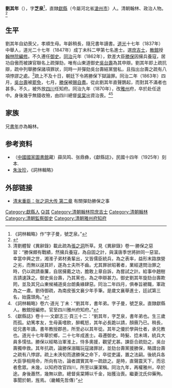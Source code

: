 {{明清人物信息框
| 姓名 = 劉其年
| 原名 =
| 圖片名稱=
| 圖片大小 =
| 圖片說明 =
| 最高職務 = 四川雅州府知府
| 國家 = 大清
| 爵位 =
| 籍貫 = [[直隸省|直隸省]][[獻縣|獻縣]]
| 族裔 = 漢族
| 旗籍 = 
| 字號 = 字芝泉
| 諡號 = 
| 出生日期 = [[嘉慶|嘉慶]]二十二年（1818年）
| 出生地點 = [[直隸省|直隸省]][[獻縣|獻縣]]
| 逝世日期 = [[同治|同治]]九年（1870年）
| 逝世地點 = 地點不詳
| 墓葬 = 
| 配偶 =
| 親屬 = （兄）[[劉書年|劉書年]]
| 出身 = 
*道光二十七年丁未科進士出身
| 經歷 = 
| 著作 =
}}
'''劉其年'''（{{bd|1818年||1870年|catIdx=L劉}}），字'''芝泉'''<ref>《詞林輯略》作“字子曼，號芝泉。”</ref>，直隸[[獻縣|獻縣]]（今屬河北省[[滄州市|滄州市]]）人。清朝翰林、政治人物。<ref>{{cite journal | language =  | author = 張劍 | title = 刘书年和他的读书诗 | url =  | journal = 古典文学知识 | volume = 2009年第4期 | issue =  | pages =  | year =  | id =  }}</ref>

==生平==
劉其年自幼喪父，孝順生母。年齡稍長，隨兄書年讀書。[[道光|道光]]十七年（1837年）中舉人，道光二十七年（1847年）成丁未科二甲第七名進士。選[[庶吉士|庶吉士]]，[[散館|散館]]授[[翰林院|翰林院]][[編修|編修]]。不久遷任[[御史|御史]]。[[同治|同治]]元年（1862年），欽差大臣[[勝保|勝保]]因擁兵養寇，居功自傲而被諫官聯名上疏彈劾，唯有山東道御史[[吳台壽|吳台壽]]為其申辯。劉其年即上疏抗辯，疏中列舉勝保諸項罪狀，同時一并彈劾吳台壽結黨營私，且指出台壽之疏有八項悖謬之處。<ref>清劉體智《異辭錄》載此疏為[[張之洞|張之洞]]所草。見《異辭錄》卷一·勝保之惡習：“勝保頗有戰績，然擁兵養寇，為自固之計，與漢唐季世將帥同一惡習。幸當中興之世，湘淮子弟材勇輩出，又皆儒臣統兵，為之表率，益形末路旗營之劣，而無以逞其奸，遂為士夫所不齒。尤其罪狀昭著者，業經逮問治罪之時，仍以疏請垂簾，自居擁戴之功，膽敢上章自訴，為嘗試之計。給事中趙樹吉請速誅之。御史吳台壽，乃其黨也，為之申辯甚力。御史劉其年旋劾台壽欺罔，並及其兄山東候補道吳台朗夤緣肆惡。同治二年四月，俱奉旨褫職，軍政為之一肅。劉侍御疏，為南皮張文襄少年手筆。是歲文襄舉進士，廷試第三名，始露頭角。”</ref>疏上不及十日，朝廷下令將勝保下獄論罪。同治二年（1863年）四月，[[吳台壽|吳台壽]]被[[罷免|罷免]]，七月，[[勝保|勝保]]被[[賜自盡|賜自盡]]。從此劉其年直聲鵲起，而對其不滿者也甚多。不久，被外放[[四川|四川]]任知府。同治九年（1870年），改[[雅州|雅州]]府，卒於赴任途中。身後幾乎無錢收殮，由四川總督[[吳棠|吳棠]]出資治喪。<ref>《詞林輯略》卷六·道光 丁未：“劉其年，書年弟。字子曼，號芝泉。直隸獻縣人。散館授編修。官至四川雅州府知府。”</ref><ref name="傳">《獻縣誌》卷十一·文獻志三·頁三十二：“劉其年，字芝泉，書年弟也。生三歲而孤。幼篤孝友，生母黃嗜飲，醉輒怒，其年必長跪以請，顏霽乃已。稍長，從兄書年讀。書年教授郡邑，所至必以其年從。其年之優於學與仕者，承兄教也。道光十七年舉於鄉，二十七年成進士。尋遷御史。時髮、捻未靖，統兵大員多懦怯。勝保以經略治軍淮上，恃多奧援，觀望尤甚。諫臣合疏劾之，吳台壽獨申救。其年抗疏，論勝保溺職玩寇諸罪狀，並劾台壽黨援勝保，略謂台壽之疏有八悖謬。疏上未浹旬而逮勝保之命下，卒從吏議，置之法嗣。後統兵各大臣爭相用命，所向有功，論者謂實其年一疏啟之。是時，直聲震天下，而忌者愈眾。未幾，以知府改官四川，所至以廉潔稱。同治九年，再權雅州，卒於途。身後蕭然，幾無以歛。總督吳棠賻以千金，始獲治喪。繼妻沈氏仰藥殉。事聞於朝，旌焉。（畿輔先哲傳）”</ref>

== 家族 ==
兄[[劉書年|書年]]亦為翰林。

== 参考资料 ==
{{reflist|2}}

*（[[中國國家圖書館|中國國家圖書館]]藏）薛凤鸣、张鼎彝，《獻縣誌》，民國十四年（1925年）刻本.
* [[朱汝珍|朱汝珍]]，《詞林輯略》

== 外部链接 ==
*[http://vip.book.sina.com.cn/book/chapter_58245_41004.html 清末重臣：张之洞大传 第二章] {{Wayback|url=http://vip.book.sina.com.cn/book/chapter_58245_41004.html |date=20190915032425 }} 有關彈劾勝保之事

{{道光二十七年丁未科殿試金榜}}

{{Authority control}}

{{DEFAULTSORT:Liu劉}}
[[Category:獻縣人|Category:獻縣人]]
[[Category:劉姓|Qi其]]
[[Category:清朝翰林院庶吉士|Category:清朝翰林院庶吉士]]
[[Category:清朝翰林|Category:清朝翰林]]
[[Category:清朝監察御史|Category:清朝監察御史]]
[[Category:清朝雅州府知府|Category:清朝雅州府知府]]
